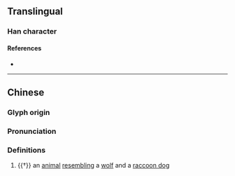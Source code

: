 {{character info/new}}
==Translingual==

===Han character===
{{Han char|rn=94|rad=犬|as=11|sn=14|four=46247|canj=KHAWE|ids=⿰犭曼}}

====References====
* {{Han ref|kx=0717.180|dkj=20626|dj=1129.020|hdz=21365.060|uh=734C|ud=29516|bh=E2CD|bd=58061}}

----
==Chinese==
{{zh-forms}}

===Glyph origin===
{{Han etym}}

===Pronunciation===
{{zh-pron
|m=màn
|mc=y
|oc=y
|cat=n
}}

===Definitions===
{{zh-hanzi}}

# {{†}} an [[animal]] [[resemble|resembling]] a [[wolf]] and a [[raccoon dog]]